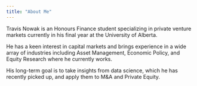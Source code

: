 ```yaml
---
title: "About Me"
---
```


Travis Nowak is an Honours Finance student specializing in private venture markets currently in his final year at the University of Alberta.

He has a keen interest in capital markets and brings experience in a wide array of industries including Asset Management, Economic Policy, and Equity Research where he currently works.

His long-term goal is to take insights from data science, which he has recently picked up, and apply them to M&A and Private Equity.
